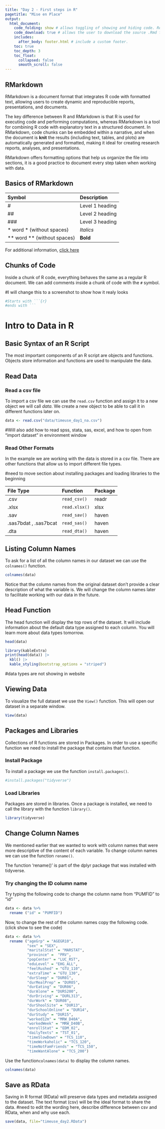 ```yaml
---
title: "Day 2 - First steps in R"
pagetitle: "Mise en Place"
output:
  html_document:
    code_folding: show # allows toggling of showing and hiding code. Remove if not using code.
    code_download: true # allows the user to download the source .Rmd file. Remove if not using code.
    includes:
      after_body: footer.html # include a custom footer.
    toc: true
    toc_depth: 3
    toc_float:
      collapsed: false
      smooth_scroll: false
---
```


## RMarkdown

RMarkdown is a document format that integrates R code with formatted text, allowing users to create dynamic and reproducible reports, presentations, and documents. 

The key difference between R and RMarkdown is that R is used for executing code and performing computations, whereas RMarkdown is a tool for combining R code with explanatory text in a structured document. In RMarkdown, code chunks can be embedded within a narrative, and when the document is **knit** the results (including text, tables, and plots) are automatically generated and formatted, making it ideal for creating research reports, analyses, and presentations.

RMarkdown offers formatting options that help us organize the file into sections, it is a good practice to document every step taken when working with data. 


## Basics of RMarkdown

**Symbol** |**Description**
|:------|:------|
| #| Level 1 heading|
| ##| Level 2 heading|
| ###| Level 3 heading|
| * word * (without spaces)| *Italics*| 
| ** word ** (without spaces)| **Bold**|


For additional information, [click here](https://rmarkdown.rstudio.com/lesson-8.html)

## Chunks of Code

Inside a chunk of R code, everything behaves the same as a regular R document.
We can add comments inside a chunk of code with the `#` symbol.

#I will change this to a screenshot to show how it realy looks

:::note
```r
#Starts with ```{r}
#ends with ```
```
:::


# Intro to Data in R
## Basic Syntax of an R Script

The most important components of an R script are objects and functions.
Objects store information and functions are used to manipulate the data.

## Read Data

### Read a csv file
To import a csv file we can use the `read.csv` function and assign it to a new object we will call *data*. We create a new object to be able to call it in different functions later on.
```r
data <- read.csv("data/timeuse_day1_na.csv")
```
#Will also add how to read spss, stata, sas, excel, and how to open from "import dataset" in environment window

### Read Other Formats
In the example we are working with the data is stored in a csv file. There are other functions that allow us to import different file types. 

#need to move section about installing packages and loading libraries to the beginning

**File Type** |**Function** | **Package**
|:------|:------|:-------|
|.csv | `read_csv()`| readr |
| .xlsx | `read.xlsx()`| xlsx |
| .sav | `read_sav()`| haven |
| .sas7bdat , .sas7bcat | `read_sas()`| haven |
| .dta | `read_dta()`| haven |

## Listing Column Names
To ask for a list of all the column names in our dataset we can use the `colnames()` function.
```r
colnames(data)
```

Notice that the column names from the original dataset don't provide a clear description of what the variable is. We will change the column names later to facilitate working with our data in the future.

## Head Function
The head function will display the top rows of the dataset. It will include information about the default data type assigned to each column. You will learn more about data types tomorrow.

```r
head(data)
```

```r
library(kableExtra)
print(head(data)) |>
  kbl() |>
  kable_styling(bootstrap_options = "striped")
```
#data types are not showing in website

## Viewing Data
To visualize the full dataset we use the `View()` function. This will open our dataset in a separate window.
```r
View(data)
```


## Packages and Libraries

Collections of R functions are stored in Packages. In order to use a specific function we need to install the package that contains that function.

### Install Package
To install a package we use the function `install.packages()`.

```r
#install.packages("tidyverse")
```
### Load Libraries
Packages are stored in libraries. Once a package is installed, we need to call the library with the function `library()`.

```r
library(tidyverse)
```

## Change Column Names
We mentioned earlier that we wanted to work with column names that were more descriptive of the content of each variable. To change column names we can use the function `rename()`.

The function 'rename()' is part of the dplyr package that was installed with tidyverse.

### Try changing the ID column name
Try typing the following code to change the column name from "PUMFID" to "id"

```r
data <- data %>%
  rename ("id" = "PUMFID")
```

Now, to change the rest of the column names copy the following code. (click show to see the code)

```r
data <- data %>%
  rename ("ageGrp" = "AGEGR10",
          "sex" = "SEX",
          "maritalStat" = "MARSTAT",
          "province" =  "PRV",
          "popCenter" = "LUC_RST",
          "eduLevel" = "EHG_ALL",
          "feelRushed" = "GTU_110",
          "extraTime" = "GTU_130",
          "durSleep" = "DUR01",
          "durMealPrep" = "DUR05",
          "durEating" = "DUR06",
          "durAlone" = "DURS200",
          "durDriving" = "DURL313",
          "durWork" = "DUR08",
          "durShoolSite" = "DUR13",
          "durSchoolOnline" = "DUR14",
          "durStudy" = "DUR15",
          "worked12m" = "MRW_D40A",
          "workedWeek" = "MRW_D40B",
          "enrollStat" = "EDM_02",
          "dailyTexts" = "TST_01",
          "timeSlowDown" = "TCS_110",
          "timeWorkaholic" = "TCS_120",
          "timeNotFamFriends" = "TCS_150",
          "timeWantAlone" = "TCS_200")
```


Use the function`colnames(data)` to display the column names.
```r
colnames(data)
```


## Save as RData
Saving in R format (RData) will preserve data types and metadata assigned to the dataset. 
The text format (csv) will be the ideal format to share the data.
#need to edit the wording here, describe difference between csv and RData, when and why use each.

```r
save(data, file="timeuse_day2.RData")
```

